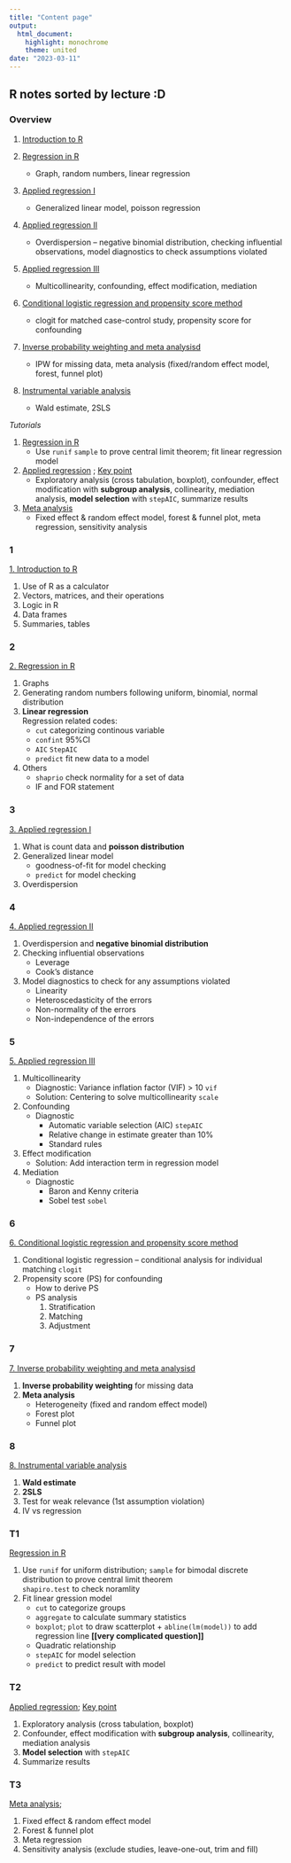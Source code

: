 ```yaml
---
title: "Content page"
output: 
  html_document: 
    highlight: monochrome
    theme: united
date: "2023-03-11"
---
```


## R notes sorted by lecture :D {.tabset}

### Overview

1.  [Introduction to R](https://flatter11.github.io/r.studio/1.-Introduction-to-R)

2.  [Regression in R](https://flatter11.github.io/r.studio/2.-Regression-in-R) 
    -   Graph, random numbers, linear regression
    
3.  [Applied regression I](https://flatter11.github.io/r.studio/3.-Applied-regression-I)
    -   Generalized linear model, poisson regression
    
4.  [Applied regression II](https://flatter11.github.io/r.studio/4.-Applied-regression-II)
    -   Overdispersion -- negative binomial distribution, checking influential observations, model diagnostics to check assumptions violated
    
5.  [Applied regression III](https://flatter11.github.io/r.studio/5.-Applied-regression-III)
    -   Multicollinearity, confounding, effect modification, mediation
    
6.  [Conditional logistic regression and propensity score method](https://flatter11.github.io/r.studio/6.-Conditional-logistic-regression-and-propensity-score-method)
    -   clogit for matched case-control study, propensity score for confounding
    
7.  [Inverse probability weighting and meta analysisd](https://flatter11.github.io/r.studio/7.-Inverse-probability-weighting-and-meta-analysis)
    -   IPW for missing data, meta analysis (fixed/random effect model, forest, 
        funnel plot)
        
8.  [Instrumental variable analysis](https://flatter11.github.io/r.studio/8.-Instrumental-variable-analysis)
    -   Wald estimate, 2SLS

*Tutorials*

1.  [Regression in R](https://flatter11.github.io/r.studio/Tutorial-1)
    -   Use `runif` `sample` to prove central limit theorem; fit linear regression
        model
        
2.  [Applied regression](https://flatter11.github.io/r.studio/Tutorial-2) ; [Key point](https://flatter11.github.io/r.studio/Tutorial-2_keypoints)
    -   Exploratory analysis (cross tabulation, boxplot), confounder, effect 
        modification with **subgroup analysis**, collinearity, mediation analysis,
        **model selection** with `stepAIC`, summarize results
        
3.  [Meta analysis](https://flatter11.github.io/r.studio/Tutorial-3)        
    -   Fixed effect & random effect model, forest & funnel plot, meta regression, 
        sensitivity analysis

### 1

[1. Introduction to R](https://flatter11.github.io/r.studio/1.-Introduction-to-R)

1.  Use of R as a calculator
2.  Vectors, matrices, and their operations
3.  Logic in R
4.  Data frames
5.  Summaries, tables

### 2

[2. Regression in R](https://flatter11.github.io/r.studio/2.-Regression-in-R)

1.  Graphs
2.  Generating random numbers following uniform, binomial, normal distribution
3.  **Linear regression**       
    Regression related codes:
    -   `cut` categorizing continous variable
    -   `confint` 95%CI
    -   `AIC` `StepAIC`
    -   `predict` fit new data to a model
4.  Others
    -   `shaprio` check normality for a set of data
    -   IF and FOR statement

### 3

[3. Applied regression I](https://flatter11.github.io/r.studio/3.-Applied-regression-I)

1.  What is count data and **poisson distribution**
2.  Generalized linear model
    -   goodness-of-fit for model checking
    -   `predict` for model checking
3.  Overdispersion

### 4

[4. Applied regression II](https://flatter11.github.io/r.studio/4.-Applied-regression-II)

1.  Overdispersion and **negative binomial distribution**
2.  Checking influential observations
    -   Leverage
    -   Cook’s distance
3.  Model diagnostics to check for any assumptions violated
    -   Linearity
    -   Heteroscedasticity of the errors
    -   Non-normality of the errors
    -   Non-independence of the errors

### 5

[5. Applied regression III](https://flatter11.github.io/r.studio/5.-Applied-regression-III)

1.  Multicollinearity
    -   Diagnostic: Variance inflation factor (VIF) > 10 `vif`
    -   Solution: Centering to solve multicollinearity `scale`
2.  Confounding
    -   Diagnostic
        -   Automatic variable selection (AIC) `stepAIC`
        -   Relative change in estimate greater than 10%
        -   Standard rules
3.  Effect modification
    -   Solution: Add interaction term in regression model
4.  Mediation
    -   Diagnostic
        -   Baron and Kenny criteria
        -   Sobel test `sobel`

### 6

[6. Conditional logistic regression and propensity score method](https://flatter11.github.io/r.studio/6.-Conditional-logistic-regression-and-propensity-score-method)

1.  Conditional logistic regression -- conditional analysis for individual matching `clogit`
2.  Propensity score (PS) for confounding
    -   How to derive PS
    -   PS analysis
        1.  Stratification
        2.  Matching
        3.  Adjustment

### 7

[7. Inverse probability weighting and meta analysisd](https://flatter11.github.io/r.studio/7.-Inverse-probability-weighting-and-meta-analysis)

1.  **Inverse probability weighting** for missing data
2.  **Meta analysis**
    -   Heterogeneity (fixed and random effect model)
    -   Forest plot
    -   Funnel plot

### 8

[8. Instrumental variable analysis](https://flatter11.github.io/r.studio/8.-Instrumental-variable-analysis)

1.  **Wald estimate**
2.  **2SLS**
3.  Test for weak relevance (1st assumption violation)
4.  IV vs regression

### T1

[Regression in R](https://flatter11.github.io/r.studio/Tutorial-1)

1.  Use `runif` for uniform distribution; `sample` for bimodal discrete 
    distribution to prove central limit theorem     
    `shapiro.test` to check noramlity
2.  Fit linear gression model
    -   `cut` to categorize groups
    -   `aggregate` to calculate summary statistics
    -   `boxplot`; `plot` to draw scatterplot + `abline(lm(model))` to add 
        regression line **[[very complicated question]]**
    -   Quadratic relationship
    -   `stepAIC` for model selection
    -   `predict` to predict result with model

### T2

[Applied regression](https://flatter11.github.io/r.studio/Tutorial-2); 
[Key point](https://flatter11.github.io/r.studio/Tutorial-2_keypoints)

1.  Exploratory analysis (cross tabulation, boxplot)
2.  Confounder, effect modification with **subgroup analysis**, collinearity, 
    mediation analysis
3.  **Model selection** with `stepAIC`
4.  Summarize results

### T3

[Meta analysis](https://flatter11.github.io/r.studio/Tutorial-3); 

1.  Fixed effect & random effect model
2.  Forest & funnel plot
3.  Meta regression
4.  Sensitivity analysis (exclude studies, leave-one-out, trim and fill)


